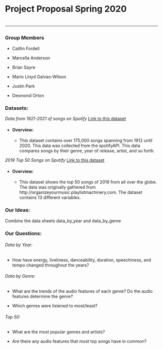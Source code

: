 <h1>Project Proposal Spring 2020<h1>
<hr>

<h3>Group Members</h3>
<ul>
  <li><p>Caitlin Fordell</p></li>
  <li><p>Marcella Anderson</p></li>
  <li><p>Brian Sayre</p></li>
  <li><p>Mario Lloyd Galvao-Wilson</p></li>
  <li><p>Justin Park</p></li>
  <li><p>Desmond Orton</p></li>
</ul>

<h3>Datasets:</h3>
<i>Data from 1921-2021 of songs on Spotify</i>
<a href="https://www.kaggle.com/yamaerenay/spotify-dataset-19212020-160k-tracks">Link to this dataset</a>
  <ul>
    <li><h4>Overview:</h4></li>
    <ul>
      <li><p>This dataset contains over 175,000 songs spanning from 1912 until 2020. This data was collected from the spotifyAPI. This data compares songs by their genre, year of release, artist, and so forth.
</p></li>
    </ul>
  </ul>
<i>2019 Top 50 Songs on Spotify</i>
<a href="https://www.kaggle.com/leonardopena/top50spotify2019">Link to this dataset</a>
<ul>
    <li><h4>Overview:</h4></li>
    <ul>
      <li><p>This dataset shows the top 50 songs of 2019 from all over the globe. The data was originally gathered from http://organizeyourmusic.playlistmachinery.com. The dataset contains 13 different variables.

</p></li>
    </ul>
  </ul>


<h3>Our Ideas:</h3>
<p>Combine the data sheets data_by_year and data_by_genre</p>


<h3>Our Questions:</h3>
<h6>Data by Year:</h6>
<ul>
  <li><p>How have energy, liveliness, danceability, duration, speechiness, and tempo changed throughout the years?</p></li>
</ul>
<h6>Data by Genre:</h6>
<ul>
  <li><p>What are the trends of the audio features of each genre? Do the audio features determine the genre?
</p></li>
  <li><p>Which genres were listened to most/least?
</p></li>
</ul>
<h6>Top 50:</h6>
<ul>
  <li><p>What are the most popular genres and artists?
</p></li>
  <li><p>Are there any audio features that most top songs have in common?
</p></li>
</ul>
